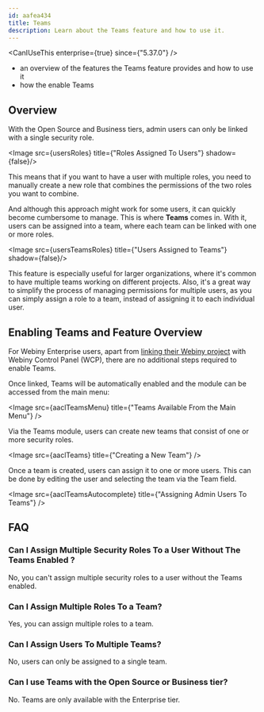 ```yaml
---
id: aafea434
title: Teams
description: Learn about the Teams feature and how to use it.
---
```



<CanIUseThis enterprise={true} since={"5.37.0"} />

<WhatYouWillLearn>

- an overview of the features the Teams feature provides and how to use it
- how the enable Teams

</WhatYouWillLearn>

## Overview

With the Open Source and Business tiers, admin users can only be linked with a single security role. 

<Image src={usersRoles} title={"Roles Assigned To Users"} shadow={false}/>

This means that if you want to have a user with multiple roles, you need to manually create a new role that combines the permissions of the two roles you want to combine.

And although this approach might work for some users, it can quickly become cumbersome to manage. This is where **Teams** comes in. With it, users can be assigned into a team, where each team can be linked with one or more roles.

<Image src={usersTeamsRoles} title={"Users Assigned to Teams"} shadow={false}/>

This feature is especially useful for larger organizations, where it's common to have multiple teams working on different projects. Also, it's a great way to simplify the process of managing permissions for multiple users, as you can simply assign a role to a team, instead of assigning it to each individual user.

## Enabling Teams and Feature Overview

For Webiny Enterprise users, apart from [linking their Webiny project](/docs/wcp/link-a-project) with Webiny Control Panel (WCP), there are no additional steps required to enable Teams.

Once linked, Teams will be automatically enabled and the module can be accessed from the main menu:

<Image src={aaclTeamsMenu} title={"Teams Available From the Main Menu"} />

Via the Teams module, users can create new teams that consist of one or more security roles.

<Image src={aaclTeams} title={"Creating a New Team"} />

Once a team is created, users can assign it to one or more users. This can be done by editing the user and selecting the team via the Team field.

<Image src={aaclTeamsAutocomplete} title={"Assigning Admin Users To Teams"} />

## FAQ

### Can I Assign Multiple Security Roles To a User Without The Teams Enabled ?

No, you can't assign multiple security roles to a user without the Teams enabled.

### Can I Assign Multiple Roles To a Team?

Yes, you can assign multiple roles to a team.

### Can I Assign Users To Multiple Teams?

No, users can only be assigned to a single team.

### Can I use Teams with the Open Source or Business tier?

No. Teams are only available with the Enterprise tier.

